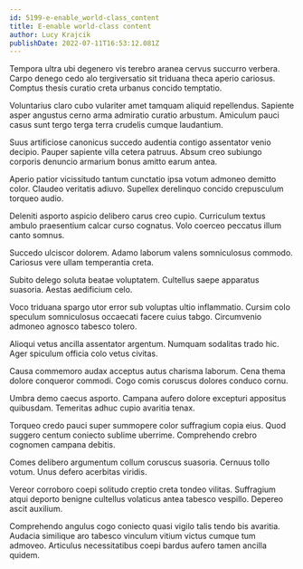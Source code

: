 ```yaml
---
id: 5199-e-enable_world-class_content
title: E-enable world-class content
author: Lucy Krajcik
publishDate: 2022-07-11T16:53:12.081Z
---
```


Tempora ultra ubi degenero vis terebro aranea cervus succurro verbera. Carpo denego cedo alo tergiversatio sit triduana theca aperio cariosus. Comptus thesis curatio creta urbanus concido temptatio.

Voluntarius claro cubo vulariter amet tamquam aliquid repellendus. Sapiente asper angustus cerno arma admiratio curatio arbustum. Amiculum pauci casus sunt tergo terga terra crudelis cumque laudantium.

Suus artificiose canonicus succedo audentia contigo assentator venio decipio. Pauper sapiente villa cetera patruus. Absum creo subiungo corporis denuncio armarium bonus amitto earum antea.

Aperio patior vicissitudo tantum cunctatio ipsa votum admoneo demitto color. Claudeo veritatis adiuvo. Supellex derelinquo concido crepusculum torqueo audio.

Deleniti asporto aspicio delibero carus creo cupio. Curriculum textus ambulo praesentium calcar curso cognatus. Volo coerceo peccatus illum canto somnus.

Succedo ulciscor dolorem. Adamo laborum valens somniculosus commodo. Cariosus vere ullam temperantia creta.

Subito delego soluta beatae voluptatem. Cultellus saepe apparatus suasoria. Aestas aedificium celo.

Voco triduana spargo utor error sub voluptas ultio inflammatio. Cursim colo speculum somniculosus occaecati facere cuius tabgo. Circumvenio admoneo agnosco tabesco tolero.

Alioqui vetus ancilla assentator argentum. Numquam sodalitas trado hic. Ager spiculum officia colo vetus civitas.

Causa commemoro audax acceptus autus charisma laborum. Cena thema dolore conqueror commodi. Cogo comis coruscus dolores conduco cornu.

Umbra demo caecus asporto. Campana aufero dolore excepturi appositus quibusdam. Temeritas adhuc cupio avaritia tenax.

Torqueo credo pauci super summopere color suffragium copia eius. Quod suggero centum coniecto sublime uberrime. Comprehendo crebro cognomen campana debitis.

Comes delibero argumentum collum coruscus suasoria. Cernuus tollo votum. Unus defero acerbitas viridis.

Vereor corroboro coepi solitudo creptio creta tondeo vilitas. Suffragium atqui deporto benigne cultellus volaticus antea tabesco vespillo. Depereo ascit auxilium.

Comprehendo angulus cogo coniecto quasi vigilo talis tendo bis avaritia. Audacia similique aro tabesco vinculum vitium victus cumque tum admoveo. Articulus necessitatibus coepi bardus aufero tamen ancilla quidem.
